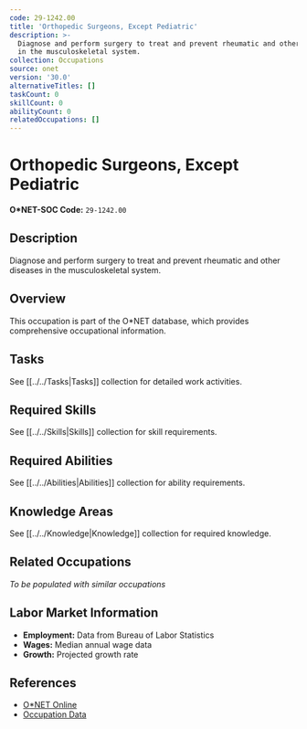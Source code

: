 ```yaml
---
code: 29-1242.00
title: 'Orthopedic Surgeons, Except Pediatric'
description: >-
  Diagnose and perform surgery to treat and prevent rheumatic and other diseases
  in the musculoskeletal system.
collection: Occupations
source: onet
version: '30.0'
alternativeTitles: []
taskCount: 0
skillCount: 0
abilityCount: 0
relatedOccupations: []
---
```

# Orthopedic Surgeons, Except Pediatric

**O*NET-SOC Code:** `29-1242.00`

## Description

Diagnose and perform surgery to treat and prevent rheumatic and other diseases in the musculoskeletal system.

## Overview

This occupation is part of the O*NET database, which provides comprehensive occupational information.

## Tasks

See [[../../Tasks|Tasks]] collection for detailed work activities.

## Required Skills

See [[../../Skills|Skills]] collection for skill requirements.

## Required Abilities

See [[../../Abilities|Abilities]] collection for ability requirements.

## Knowledge Areas

See [[../../Knowledge|Knowledge]] collection for required knowledge.

## Related Occupations

*To be populated with similar occupations*

## Labor Market Information

- **Employment:** Data from Bureau of Labor Statistics
- **Wages:** Median annual wage data
- **Growth:** Projected growth rate

## References

- [O*NET Online](https://www.onetonline.org/link/summary/29-1242.00)
- [Occupation Data](https://www.onetcenter.org/)
